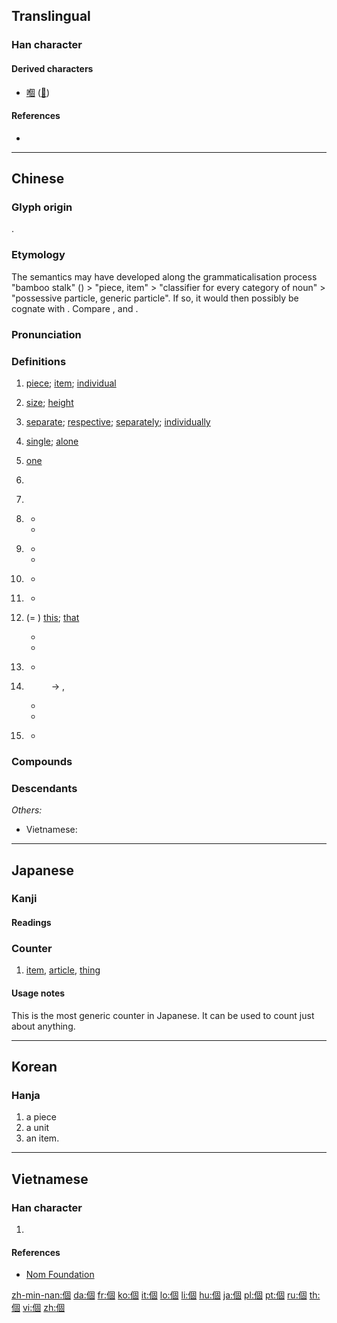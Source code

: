 {{also|个}}
==Translingual==
{{stroke order|type=animate}}

===Han character===
{{Han char|rn=9|rad=人|as=08|sn=10|four=26200|canj=OWJR|ids=⿰亻固}}

====Derived characters====
* [[嗰]] ([[𠮶]])

====References====
* {{Han ref|kx=0107.170|dkj=00758|dj=0228.020|hdz=10178.030|uh=500B|ud=20491|bh=ADD3|bd=44499}}

----

==Chinese==
{{zh-forms|s=个|t2=箇}}

===Glyph origin===
{{Han etym}}
{{Han compound|亻|固|c1=s|c2=p|ls=psc}}.

===Etymology===
The semantics may have developed along the grammaticalisation process "bamboo stalk" ({{zh-l|*箇}}) > "piece, item" > "classifier for every category of noun" > "possessive particle, generic particle". If so, it would then possibly be cognate with {{och-l|竿|bamboo, rod}}. Compare {{cog|bo|མཁར་བ}}, {{m|bo|འཁར་བ||walking stick, staff}} and {{cog|th|ก้าน||stem, stalk}}.

===Pronunciation===
{{zh-pron
|m=gè,ge
|c=go3
|h=pfs=ke/kai
|mn=kò/ê
|mn_note=kò - literary; ê - classifier, possessive particle
|mn-t=go6/gai5/gai7
|mn-t_note = go6 - literary; gai5 - classifier; gai7 - possessive particle
|w=5geq,5hheq,4eq,2ku
|w_note=As classifier or particle: 5geq ~ 5hheq ~ 4eq; literary: 2ku
|j=ge3
|x=go4
|g=go4
|ma=zh-gè.ogg
|cat=n,cl,part,a,adv
|mc=y
|oc=y
}}

===Definitions===
{{zh-noun}}

# [[piece]]; [[item]]; [[individual]]
#: {{zh-x|個{gè}人|an individual; personal}}
#: {{zh-x|個{gè}體|individuality}}
# [[size]]; [[height]]
#: {{zh-x|個{gè}子{zi}|height; stature}}
#: {{zh-x|個{gè}兒{r}|size}}
# [[separate]]; [[respective]]; [[separately]]; [[individually]]
#: {{zh-x|個{gè}別|individual; separate; some; a couple of}}
# [[single]]; [[alone]]
# {{lb|zh|dialectal}} [[one]]
# {{n-g|The generic classifier. Used with nouns lacking specific classifiers.}}
#: {{zh-x|我 有 一 個 問題。|I have a question.}}
# {{n-g|Alternative classifier, for nouns having specific classifiers. Often colloquial and regional. Usage varies greatly between different topolects.}}
#: {{zh-x|一 個 人|one person; alone}}
#: {{zh-x|每 個 人|every person, everyone}}
#: {{zh-x|一 個 井|a well|C-GZ}}
#: {{zh-x|一 個 房{fong4-2}|a room|C-GZ}}
#: {{zh-x|一 個 學校|one school}}
# {{lb|zh|Mandarin|colloquial}} {{n-g|Particle, placed between a verb and numbers, showing that the following numbers are approximate, not accurate.}}
#* {{zh-x|他 一下 跑 個 兩 三 公里 都 不在話下。|Running two or three kilometers in one go is a piece of cake for him.}}
#* {{zh-x|他們 倆 就 差{chà} 個 一 兩 歲。|The age difference between them is only about one or two years.}}
# {{lb|zh|Mandarin|colloquial}} {{n-g|Particle, placed between a verb and its object or complement, adding a sense of ease, swiftness and one-offness to the action.}}
#* {{zh-x|吃 個 飯，洗 個 澡，休息{xi} 休息{xi}|have some food, have a shower and have some rest}}
#* {{zh-x|我們 昨天 見 了 個 面，聊 了 聊 近況。|We met yesterday, and chatted about how we've been recently.}}
# {{lb|zh|Mandarin|colloquial}} {{n-g|Particle used after {{zh-l|些}}.}}
#* {{zh-x|那些 個 年 的 事 現在 回憶 起來 還是 記憶猶新。|It feels like yesterday when I reminisce about those stories in the past.}}
# {{lb|zh|dialectal Mandarin}} {{n-g|Particle used in some time-related words.}}
#* {{zh-x|今兒個|(''dialectal'') today}}
# {{lb|zh|obsolete|Wu|Xiang|Gan|dialectal Cantonese|dialectal Min}} (= {{zh-l|*搿}}) [[this]]; [[that]]
#* {{zh-x|個 個 人|this person|SH}}
#* {{zh-x|個 隻 鴨子 勿 太 酥|This duck hasn't been cooked long enough for it to become tender.|SH}}
# {{lb|zh|Cantonese|Wu}} {{n-g|Word-initial particle, serving as the definite article.}}
#* {{zh-x|個 人 今朝 為啥 勿 來|Why hasn't that guy come today?|SH}}
# {{lb|zh|Cantonese|Wu|Teochew}} {{n-g|Possessive particle. Equivalent to Mandarin {{zh-l|的|tr=de}}.}}
#: → {{zh-l|嘅|tr=ge3}} {{qualifier|Cantonese}}, {{zh-l|格|tr=kaq}} {{qualifier|Wu}}
#* {{zh-x|我 個 小囡|my child|SH}}
#* {{zh-x|住 響 你 屋企 個 陳 先生 係 乜嘢 人 嚟 呀{aa3}？|Who is that Mr. Chan that lives at your house?|C-GZ}}
# {{lb|zh|dialectal}} {{n-g|Sentence-final declarative, affirmative, or prohibitive particle. Equivalent to Mandarin {{zh-l|的|tr=de}}, {{zh-l|了}}.}}
#* {{zh-x|標語 勿 是 我 寫 個。|I didn't write that slogan.|SH}}

===Compounds===
{{zh-der|個別|個個|個兒|個人|個體|個性|個子|個個稱羨|噶個點兒|大個子|個人主義|半個|今兒個|個人衛生|一個|個中道理|個樣|單個兒|個別差異|前兒個|個中三昧|個中|個人所得|些個|個體戶|一個勁兒|個人首頁|幾兒個|個案|不是個兒|做的個|一個樣兒|則個|一個子兒|七個八個|個裡|個別輔導|幫個場子|帶個好|大個|寧個|又弱一個|個位|個把|好個|幾個|大個兒|個數|個案分析|個展|各個擊破|個人電腦|四個堅持|各個|半個人|個人撥接|個案研究|個事|個中滋味|個人資料|夜兒個|傍個影兒|個頭|個性難改|個人秀|個人外交|個中人|個人本位|有個屁用|沒個開交|比個高下|沒個見識|打個照會|打個前失|滅不個|打個沉兒|矬個兒|比個高低|打個照面|沒個出豁|獨自個|打個問號|成個兒|某個|打一個吞|打個千兒|矮個兒|真個|看個究竟|有個說兒|撲個滿懷|挨個兒|發個兒|猛個勁|矮個|有個好歹|打個花|矮個子|滿好個|沒個是處|有個數兒|撲個空|整個|探個究竟|這個擋口|行個方便|這個那個|討個分曉|這個|那個|高個兒|隔裡個裡|高個子|若個|第一個|覷個意順|郎個|賣個破綻|這個當兒|賠個不是|見個情|麥個子|自個兒}}

===Descendants===
{{CJKV||こ|개|cá}}
''Others:''
* Vietnamese: {{l|vi|cái}}

{{zh-cat|Beginning}}

----

==Japanese==

===Kanji===
{{ja-kanji|grade=5|rs=人08}}

====Readings====
{{ja-readings
|goon=[[か]] (ka)
|kanon=[[か]] (ka)
|toon=[[こ]] (ko)
}}

===Counter===
{{ja-pos|counter|こ}}

# [[item]], [[article]], [[thing]]
#: {{ja-usex|あの枝に桜ん坊が十二'''個'''だけあります。|あの えだ に さくらんぼ が じゅうに-'''こ''' だけ あります。|There are only twelve cherries on that branch.}}

====Usage notes====
This is the most generic counter in Japanese. It can be used to count just about anything.

----

==Korean==

===Hanja===
{{ko-hanja|hangeul=개|rv=|mr=kae}}

# a piece
# a unit
# an item.

----

==Vietnamese==

===Han character===
{{vi-hantu|[[cá]], [[cái]]|rs=人08}}

# {{defn|lang=vi|sort=人08}}

====References====
* [http://nomfoundation.org/common/nom_details.php?codepoint=500b Nom Foundation]

[[zh-min-nan:個]]
[[da:個]]
[[fr:個]]
[[ko:個]]
[[it:個]]
[[lo:個]]
[[li:個]]
[[hu:個]]
[[ja:個]]
[[pl:個]]
[[pt:個]]
[[ru:個]]
[[th:個]]
[[vi:個]]
[[zh:個]]